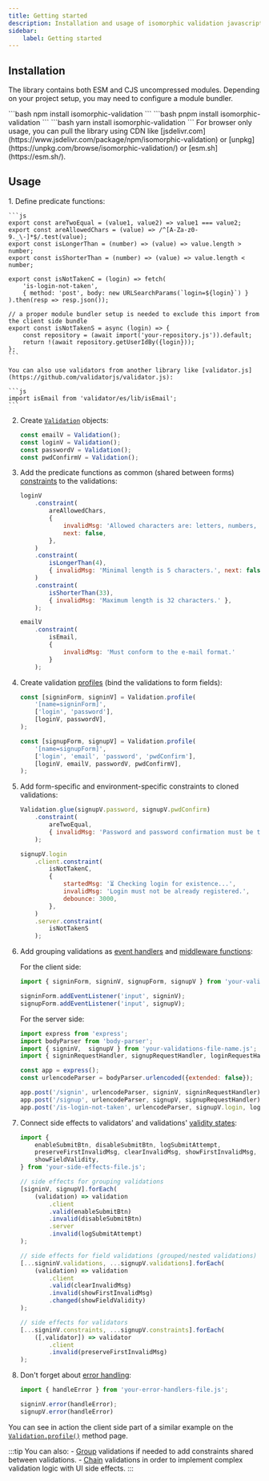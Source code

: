 ```yaml
---
title: Getting started
description: Installation and usage of isomorphic validation javascript library.
sidebar:
    label: Getting started
---
```



## Installation

The library contains both ESM and CJS uncompressed modules. Depending on your project setup, you may need to configure a module bundler.

<Tabs>
    <TabItem label="npm">
        ```bash
            npm install isomorphic-validation
        ``` 
    </TabItem>
    <TabItem label="pnpm">
        ```bash
            pnpm install isomorphic-validation
        ``` 
    </TabItem>
    <TabItem label="yarn">
        ```bash
            yarn install isomorphic-validation
        ``` 
    </TabItem>
    <TabItem label="CDN">
        For browser only usage, you can pull the library using CDN like [jsdelivr.com](https://www.jsdelivr.com/package/npm/isomorphic-validation) or [unpkg](https://unpkg.com/browse/isomorphic-validation/) or [esm.sh](https://esm.sh/).
    </TabItem>
</Tabs>

## Usage

<Steps>
1. Define predicate functions:

    ```js 
    export const areTwoEqual = (value1, value2) => value1 === value2;
    export const areAllowedChars = (value) => /^[A-Za-z0-9._\-]*$/.test(value);
    export const isLongerThan = (number) => (value) => value.length > number;
    export const isShorterThan = (number) => (value) => value.length < number;

    export const isNotTakenC = (login) => fetch(
        'is-login-not-taken', 
        { method: 'post', body: new URLSearchParams(`login=${login}`) }
    ).then(resp => resp.json());

    // a proper module bundler setup is needed to exclude this import from the client side bundle
    export const isNotTakenS = async (login) => {
        const repository = (await import('your-repository.js')).default;
        return !(await repository.getUserIdBy({login}));
    };
    ```

    You can also use validators from another library like [validator.js](https://github.com/validatorjs/validator.js):

    ```js 
    import isEmail from 'validator/es/lib/isEmail';
    ```

2. Create [`Validation`](/api/validation/constructor/) objects:

    ```js 
    const emailV = Validation();
    const loginV = Validation();
    const passwordV = Validation();
    const pwdConfirmV = Validation();
    ```

3. Add the predicate functions as common (shared between forms) [constraints](/api/validation/instance-methods/constraint/) to the validations:

    ```js
    loginV
        .constraint(
            areAllowedChars, 
            { 
                invalidMsg: 'Allowed characters are: letters, numbers, ".", "_", "-".',
                next: false,
            },
        )
        .constraint(
            isLongerThan(4),
            { invalidMsg: 'Minimal length is 5 characters.', next: false },
        )
        .constraint(
            isShorterThan(33),
            { invalidMsg: 'Maximum length is 32 characters.' },
        );

    emailV
        .constraint(
            isEmail,
            {
                invalidMsg: 'Must conform to the e-mail format.'
            }
        );
    ```

4. Create validation [profiles](/api/validation/static-methods/profile/) (bind the validations to form fields):

    ```js 
    const [signinForm, signinV] = Validation.profile(
        '[name=signinForm]', 
        ['login', 'password'], 
        [loginV, passwordV],
    );

    const [signupForm, signupV] = Validation.profile(
        '[name=signupForm]', 
        ['login', 'email', 'password', 'pwdConfirm'], 
        [loginV, emailV, passwordV, pwdConfirmV],
    );
    ```

5. Add form-specific and environment-specific constraints to cloned validations:

    ```js 
    Validation.glue(signupV.password, signupV.pwdConfirm)
        .constraint(
            areTwoEqual,
            { invalidMsg: 'Password and password confirmation must be the same.' },
        );

    signupV.login
        .client.constraint(
            isNotTakenC,
            { 
                startedMsg: '⏳ Checking login for existence...',
                invalidMsg: 'Login must not be already registered.', 
                debounce: 3000, 
            },
        )
        .server.constraint(
            isNotTakenS
        );
    ```

6. Add grouping validations as [event handlers](/api/validation/callable-object/event-handler/) and [middleware functions](/api/validation/callable-object/middleware/):

    For the client side:

    ```js 
    import { signinForm, signinV, signupForm, signupV } from 'your-validations-file-name.js';

    signinForm.addEventListener('input', signinV);
    signupForm.addEventListener('input', signupV);
    ```

    For the server side:

    ```js 
    import express from 'express';
    import bodyParser from 'body-parser';
    import { signinV,  signupV } from 'your-validations-file-name.js';
    import { signinRequestHandler, signupRequestHandler, loginRequestHandler } from 'your-file-name.js';

    const app = express();
    const urlencodeParser = bodyParser.urlencoded({extended: false});

    app.post('/signin', urlencodeParser, signinV, signinRequestHandler);
    app.post('/signup', urlencodeParser, signupV, signupRequestHandler);
    app.post('/is-login-not-taken', urlencodeParser, signupV.login, loginRequestHandler);
    ```

7. Connect side effects to validators' and validations' [validity states](/concept/state-callbacks/):

    ```js 
    import {
        enableSubmitBtn, disableSubmitBtn, logSubmitAttempt,
        preserveFirstInvalidMsg, clearInvalidMsg, showFirstInvalidMsg,
        showFieldValidity,
    } from 'your-side-effects-file.js';

    // side effects for grouping validations
    [signinV, signupV].forEach(
        (validation) => validation
            .client
            .valid(enableSubmitBtn)
            .invalid(disableSubmitBtn)
            .server
            .invalid(logSubmitAttempt)
    );

    // side effects for field validations (grouped/nested validations)
    [...signinV.validations, ...signupV.validations].forEach(
        (validation) => validation
            .client
            .valid(clearInvalidMsg)
            .invalid(showFirstInvalidMsg)
            .changed(showFieldValidity)
    );
   
    // side effects for validators
    [...signinV.constraints, ...signupV.constraints].forEach(
        ([,validator]) => validator
            .client
            .invalid(preserveFirstInvalidMsg)
    );
    ```

8. Don't forget about [error handling](/concept/error-handling/):

    ```js
    import { handleError } from 'your-error-handlers-file.js';

    signinV.error(handleError);
    signupV.error(handleError)
    ```

</Steps>


You can see in action the client side part of a similar example on the [`Validation.profile()`](/api/validation/static-methods/profile/#examples) method page.

:::tip
You can also:
    - [Group](/concept/grouping-validations/) validations if needed to add constraints shared between validations.
    - [Chain](/concept/chaining-validations/) validations in order to implement complex validation logic with UI side effects.
:::